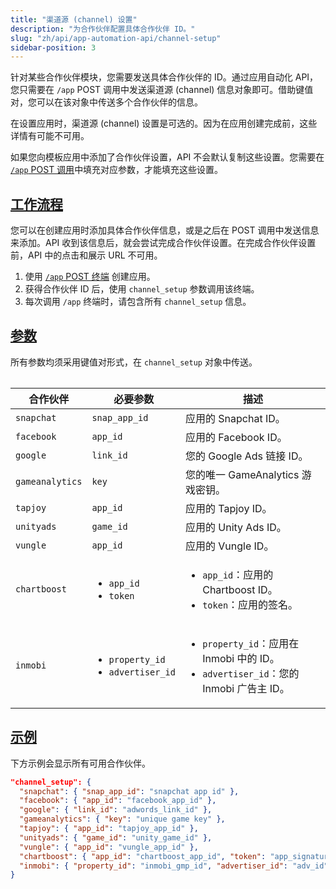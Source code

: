 ```yaml
---
title: "渠道源 (channel) 设置"
description: "为合作伙伴配置具体合作伙伴 ID。"
slug: "zh/api/app-automation-api/channel-setup"
sidebar-position: 3
---
```


针对某些合作伙伴模块，您需要发送具体合作伙伴的 ID。通过应用自动化 API，您只需要在 `/app` POST 调用中发送渠道源 \(channel\) 信息对象即可。借助键值对，您可以在该对象中传送多个合作伙伴的信息。

<Callout type="note">

在设置应用时，渠道源 \(channel\) 设置是可选的。因为在应用创建完成前，这些详情有可能不可用。

</Callout>

如果您向模板应用中添加了合作伙伴设置，API 不会默认复制这些设置。您需要在 [`/app` POST 调用](/en/api/app-automation-api/app-endpoint#parameters)中填充对应参数，才能填充这些设置。

## [工作流程](workflow)

您可以在创建应用时添加具体合作伙伴信息，或是之后在 POST 调用中发送信息来添加。API 收到该信息后，就会尝试完成合作伙伴设置。在完成合作伙伴设置前，API 中的点击和展示 URL 不可用。

1. 使用 [`/app` POST 终端](/en/api/app-automation-api/app-endpoint#parameters) 创建应用。
2. 获得合作伙伴 ID 后，使用 `channel_setup` 参数调用该终端。
3. 每次调用 `/app` 终端时，请包含所有 `channel_setup` 信息。

## [参数](parameters)

<Callout type="important">

所有参数均须采用键值对形式，在 `channel_setup` 对象中传送。

</Callout>
<Table>

| 合作伙伴        | 必要参数                                                | 描述                                                                                                      |
| --------------- | ------------------------------------------------------- | --------------------------------------------------------------------------------------------------------- |
| `snapchat`      | `snap_app_id`                                           | 应用的 Snapchat ID。                                                                                      |
| `facebook`      | `app_id`                                                | 应用的 Facebook ID。                                                                                      |
| `google`        | `link_id`                                               | 您的 Google Ads 链接 ID。                                                                                 |
| `gameanalytics` | `key`                                                   | 您的唯一 GameAnalytics 游戏密钥。                                                                         |
| `tapjoy`        | `app_id`                                                | 应用的 Tapjoy ID。                                                                                        |
| `unityads`      | `game_id`                                               | 应用的 Unity Ads ID。                                                                                     |
| `vungle`        | `app_id`                                                | 应用的 Vungle ID。                                                                                        |
| `chartboost`    | <ul><li>`app_id`</li><li>`token`</li></ul>              | <ul><li>`app_id`：应用的 Chartboost ID。</li><li>`token`：应用的签名。</li></ul>                          |
| `inmobi`        | <ul><li>`property_id`</li><li>`advertiser_id`</li></ul> | <ul><li>`property_id`：应用在 Inmobi 中的 ID。</li><li>`advertiser_id`：您的 Inmobi 广告主 ID。</li></ul> |

</Table>

## [示例](example)

下方示例会显示所有可用合作伙伴。

<CodeBlock title="可用合作伙伴">

```json
"channel_setup": {
  "snapchat": { "snap_app_id": "snapchat app id" },
  "facebook": { "app_id": "facebook_app_id" },
  "google": { "link_id": "adwords_link_id" },
  "gameanalytics": { "key": "unique game key" },
  "tapjoy": { "app_id": "tapjoy_app_id" },
  "unityads": { "game_id": "unity_game_id" },
  "vungle": { "app_id": "vungle_app_id" },
  "chartboost": { "app_id": "chartboost_app_id", "token": "app_signature" },
  "inmobi": { "property_id": "inmobi_gmp_id", "advertiser_id": "adv_id" }
}
```

</CodeBlock>
